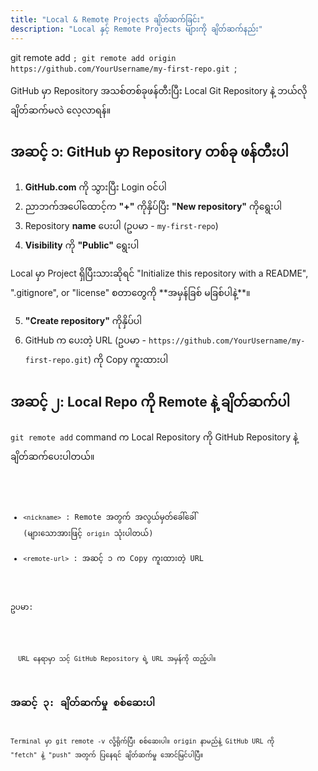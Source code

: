 ```yaml
---
title: "Local & Remote Projects ချိတ်ဆက်ခြင်း"
description: "Local နှင့် Remote Projects များကို ချိတ်ဆက်နည်း"
---
```


git remote add <nickname> <remote-url>
`;
git remote add origin https://github.com/YourUsername/my-first-repo.git
`;

<Aside type="tip" title="ရည်ရွယ်ချက်">
  GitHub မှာ Repository အသစ်တစ်ခုဖန်တီးပြီး Local Git Repository နဲ့ ဘယ်လိုချိတ်ဆက်မလဲ လေ့လာရန်။
</Aside>

## အဆင့် ၁: GitHub မှာ Repository တစ်ခု ဖန်တီးပါ

1. **GitHub.com** ကို သွားပြီး Login ဝင်ပါ
2. ညာဘက်အပေါ်ထောင့်က **"+"** ကိုနှိပ်ပြီး **"New repository"** ကိုရွေးပါ
3. Repository **name** ပေးပါ (ဥပမာ - `my-first-repo`)
4. **Visibility** ကို **"Public"** ရွေးပါ

<Aside type="danger" title="သတိပြုရန်">
  Local မှာ Project ရှိပြီးသားဆိုရင် "Initialize this repository with a README", ".gitignore", or "license" စတာတွေကို **အမှန်ခြစ် မခြစ်ပါနဲ့**။
</Aside>

5. **"Create repository"** ကိုနှိပ်ပါ
6. GitHub က ပေးတဲ့ URL (ဥပမာ - `https://github.com/YourUsername/my-first-repo.git`) ကို Copy ကူးထားပါ

## အဆင့် ၂: Local Repo ကို Remote နဲ့ ချိတ်ဆက်ပါ

`git remote add` command က Local Repository ကို GitHub Repository နဲ့ ချိတ်ဆက်ပေးပါတယ်။

<Code code={remoteAddExample} title='Bash' />


- `<nickname>` : Remote အတွက် အလွယ်မှတ်ခေါ်ခေါ် (များသောအားဖြင့် `origin` သုံးပါတယ်)
- `<remote-url>` : အဆင့် ၁ က Copy ကူးထားတဲ့ URL

ဥပမာ:

<Code code={remoteAdd} title="Bash" />

<Aside title="သတိပြုရန်" type="caution">
  URL နေရာမှာ သင့် GitHub Repository ရဲ့ URL အမှန်ကို ထည့်ပါ။
</Aside>

## အဆင့် ၃: ချိတ်ဆက်မှု စစ်ဆေးပါ

Terminal မှာ git remote -v လို့ရိုက်ပြီး စစ်ဆေးပါ။ origin နာမည်နဲ့ GitHub URL ကို "fetch" နဲ့ "push" အတွက် ပြနေရင် ချိတ်ဆက်မှု အောင်မြင်ပါပြီ။

<ContentImage src={remoteCheck} alt="remote checking" />
